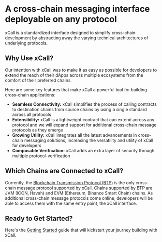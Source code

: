 # A cross-chain messaging interface deployable on any protocol

xCall is a standardized interface designed to simplify cross-chain development by abstracting away the varying technical architectures of underlying protocols. 

## Why Use xCall? 

Our intention with xCall was to make it as easy as possible for developers to extend the reach of their dApps across multiple ecosystems from the comfort of their preferred chains.

Here are some key features that make xCall a powerful tool for building cross-chain applications:  

* **Seamless Connectivity:** xCall simplifies the process of calling contracts to destination chains from source chains by using a single standard across all protocols
* **Extensibility:** xCall is a lightweight contract that can extend across any protocol and we will expand support for additional cross-chain message protocols as they emerge
* **Growing Utility:** xCall integrates all the latest advancements in cross-chain messaging solutions, increasing the versatility and utility of xCall for developers
* **Composable Verification:** xCall adds an extra layer of security through multiple protocol-verification

## Which Chains are Connected to xCall?

Currently, the [Blockchain Transmission Protocol (BTP)](https://docs.icon.community/cross-chain-communication/blockchain-transmission-protocol-btp) is the only cross-chain message protocol supported by xCall. Chains supported by BTP are JVM (ICON, Havah) and EVM (Ethereum, Binance Smart Chain) chains. 
As additional cross-chain message protocols come online, developers will be able to access them with the same entry point, the xCall interface.

## Ready to Get Started?

Here's the [Getting Started](/getting-started) guide that will kickstart your journey building with xCall. 